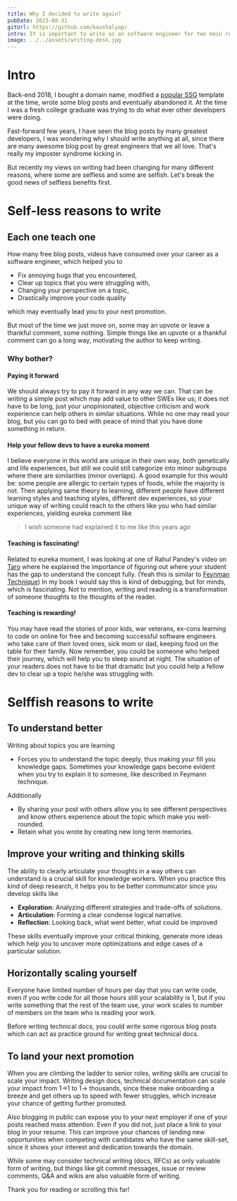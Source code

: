 ```yaml
---
title: Why I decided to write again?
pubDate: 2023-08-31
gitUrl: https://github.com/kaushalyap/
intro: It is important to write as an software engineer for two main reasons, first to educate yourself, then educate others or giving back to the community
image: ../../assets/writing-desk.jpg
---
```


# Intro

Back-end 2018, I bought a domain name, modified a [popular SSG](https://www.gatsbyjs.com/) template at the time, wrote some blog posts and eventually abandoned it. At the time I was a fresh college graduate was trying to do what ever other developers were doing.

Fast-forward few years, I have seen the blog posts by many greatest developers, I was wondering why I should write anything at all, since there are many awesome blog post by great engineers that we all love. That's really my imposter syndrome kicking in.

But recently my views on writing had been changing for many different reasons, where some are selfless and some are selfish. Let's break the good news of selfless benefits first.

# Self-less reasons to write

## Each one teach one

How many free blog posts, videos have consumed over your career as a software engineer, which helped you to

- Fix annoying bugs that you encountered,
- Clear up topics that you were struggling with,
- Changing your perspective on a topic,
- Drastically improve your code quality

which may eventually lead you to your next promotion.

But most of the time we just move on, some may an upvote or leave a thankful comment, some nothing. Simple things like an upvote or a thankful comment can go a long way, motivating the author to keep writing.

### Why bother?

#### Paying it forward

We should always try to pay it forward in any way we can. That can be writing a simple post which may add value to other SWEs like us; it does not have to be long, just your unopinionated, objective criticism and work experience can help others in similar situations. While no one may read your blog, but you can go to bed with peace of mind that you have done something in return.

#### Help your fellow devs to have a eureka moment

I believe everyone in this world are unique in their own way, both genetically and life experiences, but still we could still categorize into minor subgroups where there are similarities (minor overlaps). A good example for this would be: some people are allergic to certain types of foods, while the majority is not. Then applying same theory to learning, different people have different learning styles and teaching styles, different dev experiences, so your unique way of writing could reach to the others like you who had similar experiences, yielding eureka comment like

> I wish someone had explained it to me like this years ago

#### Teaching is fascinating!

Related to eureka moment, I was looking at one of Rahul Pandey's video on [Taro](https://jointaro.com/) where he explained the importance of figuring out where your student has the gap to understand the concept fully. (Yeah this is similar to [Feynman Technique](https://en.wikipedia.org/wiki/Learning_by_teaching)) In my book I would say this is kind of debugging, but for minds, which is fascinating. Not to mention, writing and reading is a transformation of someone thoughts to the thoughts of the reader.

#### Teaching is rewarding!

You may have read the stories of poor kids, war veterans, ex-cons learning to code on online for free and becoming successful software engineers who take care of their loved ones, sick mom or dad, keeping food on the table for their family. Now remember, you could be someone who helped their journey, which will help you to sleep sound at night. The situation of your readers does not have to be that dramatic but you could help a fellow dev to clear up a topic he/she was struggling with.

# Selffish reasons to write

## To understand better

Writing about topics you are learning

- Forces you to understand the topic deeply, thus making your fill you knowledge gaps. Sometimes your knowledge gaps become evident when you try to explain it to someone, like described in Feymann technique.

Additionally

- By sharing your post with others allow you to see different perspectives and know others experience about the topic which make you well-rounded.
- Retain what you wrote by creating new long term memories.

## Improve your writing and thinking skills

The ability to clearly articulate your thoughts in a way others can understand is a crucial skill for knowledge workers. When you practice this kind of deep research, it helps you to be better communicator since you develop skills like

- **Exploration**: Analyzing different strategies and trade-offs of solutions.
- **Articulation**: Forming a clear condense logical narrative.
- **Reflection**: Looking back, what went better, what could be improved

These skills eventually improve your critical thinking, generate more ideas which help you to uncover more optimizations and edge cases of a particular solution.

## Horizontally scaling yourself

Everyone have limited number of hours per day that you can write code, even if you write code for all those hours still your scalability is 1, but if you write something that the rest of the team use, your work scales to number of members on the team who is reading your work.

Before writing technical docs, you could write some rigorous blog posts which can act as practice ground for writing great technical docs.

## To land your next promotion

When you are climbing the ladder to senior roles, writing skills are crucial to scale your impact. Writing design docs, technical documentation can scale your impact from 1->1 to 1-> thousands, since these make onboarding a breeze and get others up to speed with fewer struggles, which increase your chance of getting further promoted.

Also blogging in public can expose you to your next employer if one of your posts reached mass attention. Even if you did not, just place a link to your blog in your resume. This can improve your chances of landing new opportunities when competing with candidates who have the same skill-set, since it shows your interest and dedication towards the domain.

While some may consider technical writing (docs, RFCs) as only valuable form of writing, but things like git commit messages, issue or review comments, Q&A and wikis are also valuable form of writing.

Thank you for reading or scrolling this far!
